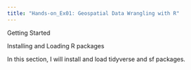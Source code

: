 ```yaml
---
title: "Hands-on_Ex01: Geospatial Data Wrangling with R"
---
```


Getting Started

Installing and Loading R packages

In this section, I will install and load tidyverse and sf packages.


